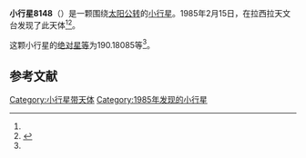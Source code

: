 {{Infobox planet
| bgcolour = #FFFFC0
| name = 8148
| symbol = 
| image = 
| caption = 
| discovery = yes
| discovery_ref = 
| discoverer = {{link-en|亨利·德波鸿诺|Henri Debehogne}}
| discovery_site = [[拉西拉天文台|拉西拉天文台]] 
| discovered = 1985年2月15日
| designations = yes
| mp_name = 
| named_after = 
| alt_names = 1985 CR2/ 1973 WK / 1987 WW1
| mp_category = [[主带小行星|主带小行星]]
| orbit_ref = <ref name="a">[http://ssd.jpl.nasa.gov/sbdb.cgi?sstr=8148 8148] {{Wayback|url=http://ssd.jpl.nasa.gov/sbdb.cgi?sstr=8148 |date=20210717063701 }}，小行星數據庫瀏覽器（JPL Small-Body Database Browser）－[[美国国家航空航天局|美国国家航空航天局]]喷气推进实验室</ref>
| epoch = 2456400.5 (2013年4月18日更新)
| aphelion = {{convert|2.3925635|AU|km|3|abbr=on|lk=out}}
| perihelion = {{convert|2.1349943|AU|km|3|abbr=on}}
| semimajor = {{convert|2.2637789|AU|km|3|abbr=on}}
| eccentricity = 0.0568892
| period = 1244.083218 [[日|日]]<br />3.41[[儒略年|儒略年]]
| avg_speed = 
| inclination = 0.56766
| asc_node = 280.64363
| mean_anomaly = 
| arg_peri = 190.18085
| satellites = 
| physical_characteristics = yes
| dimensions = 
| mass = 
| density = 
| surface_grav = 
| escape_velocity = 
| sidereal_day = 
| axial_tilt = 
| pole_ecliptic_lat = 
| pole_ecliptic_lon = 
| albedo = 
| temperatures= 
| temp_name1 = 
| mean_temp_1 = 
| max_temp_1 = 
| temp_name2 = 
| max_temp_2 = 
| spectral_type = 
| abs_magnitude = 190.18085
}}

'''小行星8148'''（{{lang-en|8148}}）是一颗围绕[[太阳|太阳]][[公转|公转]]的[[小行星|小行星]]。1985年2月15日，{{link-en|亨利·德波鸿诺|Henri Debehogne}}在拉西拉天文台发现了此天体<ref name="a" /><ref>{{cite news|title=小行星列表|url=http://cfa-www.harvard.edu/iau/lists/NumberedMPs.txt|accessdate=2013-07-08|newspaper=哈佛大学|archive-date=2008-05-17|archive-url=https://web.archive.org/web/20080517010638/http://cfa-www.harvard.edu/iau/lists/NumberedMPs.txt|dead-url=no}}</ref>。

这颗小行星的[[绝对星等|绝对星等]]为190.18085等<ref name="a" />。

==参考文献==
{{reflist}}
{{Minor Planet Number|[[小行星8147|小行星8147]]|[[小行星8149|小行星8149]]}}

{{小天体}}

[[Category:小行星带天体|Category:小行星带天体]]
[[Category:1985年发现的小行星|Category:1985年发现的小行星]]

{{asteroid-stub}}